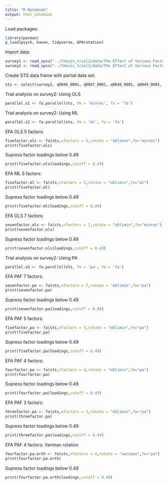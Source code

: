 ```yaml
---
title: "R Notebook"
output: html_notebook
---
```


Load packages:
```r
library(pacman)
p_load(psych, haven, tidyverse, GPArotation)
```
Import data:
```r
survey1 <- read_spss("../thesis_trial1/data/The Effect of Various Factors on Childhood Experiences and Adult Perso.sav")
survey2 <- read_spss("../thesis_trial1/data/The Effect of Various Factors on Childhood Experiences and Adult Perso 2.sav")
```

Create STS data frame with partial data set:
```r
sts <- select(survey2, q0046_0001, q0047_0001, q0048_0001, q0049_0001, q0050_0001, q0051_0001, q0052_0001, q0053_0001, q0054_0001, q0055_0001, q0056_0001, q0057_0001, q0058_0001, q0059_0001, q0060_0001, q0061_0001, q0062_0001, q0063_0001, q0064_0001, q0065_0001, q0066_0001, q0067_0001, q0068_0001, q0069_0001, q0070_0001, q0071_0001, q0072_0001, q0073_0001, q0074_0001, q0075_0001, q0076_0001, q0077_0001, q0078_0001, q0079_0001, q0080_0001, q0081_0001, q0082_0001, q0083_0001, q0084_0001, q0085_0001, q0086_0001, q0087_0001, q0088_0001, q0089_0001, q0090_0001)
```

Trial analysis on survey2:
Using OLS
```r
parallel.s1 <- fa.parallel(sts, fm = 'minres', fa = 'fa')
```
Trial analysis on survey2:
Using ML
```r
parallel.s2 <- fa.parallel(sts, fm = 'ml', fa = 'fa')
```
EFA
OLS
5 factors:
```r
fivefactor.ols <- fa(sts,nfactors = 5,rotate = "oblimin",fm="minres")
print(fivefactor.ols)
```
Supress factor loadings below 0.49
```r
print(fivefactor.ols$loadings,cutoff = 0.49)
```
EFA
ML
5 factors:
```r
fivefactor.ml <- fa(sts,nfactors = 5,rotate = "oblimin",fm="ml")
print(fivefactor.ml)
```
Supress factor loadings below 0.49
```r
print(fivefactor.ml$loadings,cutoff = 0.49)
```
EFA
OLS
7 factors:
```r
sevenfactor.ols <- fa(sts,nfactors = 7,rotate = "oblimin",fm="minres")
print(sevenfactor.ols)
```
Supress factor loadings below 0.49
```r
print(sevenfactor.ols$loadings,cutoff = 0.49)
```
Trial analysis on survey2:
Using PA
```r
parallel.s3 <- fa.parallel(sts, fm = 'pa', fa = 'fa')
```
EFA
PAF
7 factors:
```r
sevenfactor.pa <- fa(sts,nfactors = 7,rotate = "oblimin",fm="pa")
print(sevenfactor.pa)
```
Supress factor loadings below 0.49
```r
print(sevenfactor.pa$loadings,cutoff = 0.49)
```
EFA
PAF
5 factors:
```r
fivefactor.pa <- fa(sts,nfactors = 5,rotate = "oblimin",fm="pa")
print(fivefactor.pa)
```
Supress factor loadings below 0.49
```r
print(fivefactor.pa$loadings,cutoff = 0.49)
```
EFA
PAF
4 factors:
```r
fourfactor.pa <- fa(sts,nfactors = 4,rotate = "oblimin",fm="pa")
print(fourfactor.pa)
```
Supress factor loadings below 0.49
```r
print(fourfactor.pa$loadings,cutoff = 0.49)
```
EFA
PAF
3 factors:
```r
threefactor.pa <- fa(sts,nfactors = 3,rotate = "oblimin",fm="pa")
print(threefactor.pa)
```
Supress factor loadings below 0.49
```r
print(threefactor.pa$loadings,cutoff = 0.49)
```
EFA
PAF
4 factors:
Varimax rotation
```r
fourfactor.pa.orth <- fa(sts,nfactors = 4,rotate = "varimax",fm="pa")
print(fourfactor.pa.orth)
```
Supress factor loadings below 0.49
```r
print(fourfactor.pa.orth$loadings,cutoff = 0.49)
```














